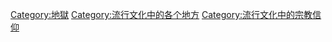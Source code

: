 [[Category:地獄|Category:地獄]]
[[Category:流行文化中的各个地方|Category:流行文化中的各个地方]]
[[Category:流行文化中的宗教信仰|Category:流行文化中的宗教信仰]]